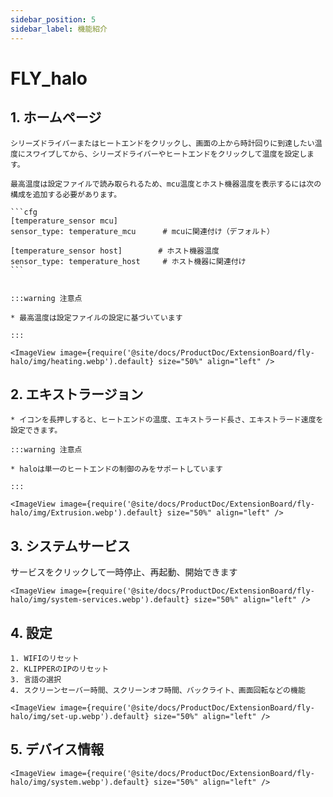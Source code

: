 ```yaml
---
sidebar_position: 5
sidebar_label: 機能紹介
---
```


# FLY_halo

## 1. ホームページ

    シリーズドライバーまたはヒートエンドをクリックし、画面の上から時計回りに到達したい温度にスワイプしてから、シリーズドライバーやヒートエンドをクリックして温度を設定します。

    最高温度は設定ファイルで読み取られるため、mcu温度とホスト機器温度を表示するには次の構成を追加する必要があります。

    ```cfg
    [temperature_sensor mcu]
    sensor_type: temperature_mcu      # mcuに関連付け（デフォルト）

    [temperature_sensor host]        # ホスト機器温度
    sensor_type: temperature_host     # ホスト機器に関連付け
    ```


    :::warning 注意点

    * 最高温度は設定ファイルの設定に基づいています

    :::

    <ImageView image={require('@site/docs/ProductDoc/ExtensionBoard/fly-halo/img/heating.webp').default} size="50%" align="left" />


## 2. エキストラージョン

    * イコンを長押しすると、ヒートエンドの温度、エキストラード長さ、エキストラード速度を設定できます。

    :::warning 注意点

    * haloは単一のヒートエンドの制御のみをサポートしています

    :::

    <ImageView image={require('@site/docs/ProductDoc/ExtensionBoard/fly-halo/img/Extrusion.webp').default} size="50%" align="left" />

## 3. システムサービス

サービスをクリックして一時停止、再起動、開始できます

    <ImageView image={require('@site/docs/ProductDoc/ExtensionBoard/fly-halo/img/system-services.webp').default} size="50%" align="left" />

## 4. 設定

    1. WIFIのリセット
    2. KLIPPERのIPのリセット
    3. 言語の選択
    4. スクリーンセーバー時間、スクリーンオフ時間、バックライト、画面回転などの機能

    <ImageView image={require('@site/docs/ProductDoc/ExtensionBoard/fly-halo/img/set-up.webp').default} size="50%" align="left" />

## 5. デバイス情報
    <ImageView image={require('@site/docs/ProductDoc/ExtensionBoard/fly-halo/img/system.webp').default} size="50%" align="left" />

